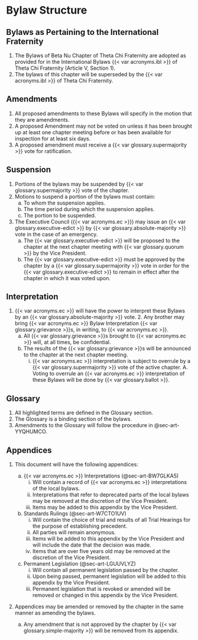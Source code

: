 # Bylaw Structure {#sec-art-WEX7K9OS}

## Bylaws as Pertaining to the International Fraternity {#sec-art-5XL0LSV9}

1. The Bylaws of Beta Nu Chapter of Theta Chi Fraternity are adopted as provided for in the International Bylaws {{< var acronyms.ibl >}} of Theta Chi Fraternity (Article V, Section 1).
1. The bylaws of this chapter will be superseded by the {{< var acronyms.ibl >}} of Theta Chi Fraternity.

## Amendments {#sec-art-YYQHUMCO}

1. All proposed amendments to these Bylaws will specify in the motion that they are amendments.
1. A proposed Amendment may not be voted on unless it has been brought up at least one chapter meeting before or has been available for inspection for at least six days. 
1. A proposed amendment must receive a {{< var glossary.supermajority >}} vote for ratification.

## Suspension {#sec-art-JKVV6S2J}

1. Portions of the bylaws may be suspended by {{< var glossary.supermajority >}} vote of the chapter.
1. Motions to suspend a portion of the bylaws must contain:
   a. To whom the suspension applies.
   a. The time period during which the suspension applies.
   a. The portion to be suspended.
1. The Executive Council ({{< var acronyms.ec >}}) may issue an {{< var glossary.executive-edict >}} by {{< var glossary.absolute-majority >}} vote in the case of an emergency.
   a. The {{< var glossary.executive-edict >}} will be proposed to the chapter at the next chapter meeting with {{< var glossary.quorum >}} by the Vice President.
   a. The {{< var glossary.executive-edict >}} must be approved by the chapter by a {{< var glossary.supermajority >}} vote in order for the {{< var glossary.executive-edict >}} to remain in effect after the chapter in which it was voted upon.

## Interpretation {#sec-art-EXPT5HOU}

1. {{< var acronyms.ec >}} will have the power to interpret these Bylaws by an {{< var glossary.absolute-majority >}} vote. 2. Any brother may bring {{< var acronyms.ec >}} Bylaw Interpretation {{< var glossary.grievance >}}s, in writing, to {{< var acronyms.ec >}}.
   a. All {{< var glossary.grievance >}}s brought to {{< var acronyms.ec >}} will, at all times, be confidential.
   a. The results of the {{< var glossary.grievance >}}s will be announced to the chapter at the next chapter meeting.
      i. {{< var acronyms.ec >}} interpretation is subject to overrule by a {{< var glossary.supermajority >}} vote of the active chapter. A. Voting to overrule an {{< var acronyms.ec >}} interpretation of these Bylaws will be done by {{< var glossary.ballot >}}.

## Glossary {#sec-art-40HBGT7N}

1. All highlighted terms are defined in the Glossary section.
1. The Glossary is a binding section of the bylaws.
1. Amendments to the Glossary will follow the procedure in @sec-art-YYQHUMCO.

## Appendices {#sec-art-Q8OV40FK}

1. This document will have the following appendices:

   a. {{< var acronyms.ec >}} Interpretations (@sec-art-BW7GLKA5)
      i. Will contain a record of {{< var acronyms.ec >}} interpretations of the local bylaws.
      i. Interpretations that refer to deprecated parts of the local bylaws may be removed at the discretion of the Vice President.
      i. Items may be added to this appendix by the Vice President.

   a. Standards Rulings (@sec-art-W7CTO1UV)
      i. Will contain the choice of trial and results of all Trial Hearings for the purpose of establishing precedent.
      i. All parties will remain anonymous.
      i. Items will be added to this appendix by the Vice President and will include the date that the decision was made.
      i. Items that are over five years old may be removed at the discretion of the Vice President.

   a. Permanent Legislation (@sec-art-LGUUVLYZ)
      i. Will contain all permanent legislation passed by the chapter.
      i. Upon being passed, permanent legislation will be added to this appendix by the Vice President.
      i. Permanent legislation that is revoked or amended will be removed or changed in this appendix by the Vice President.

1. Appendices may be amended or removed by the chapter in the same manner as amending the bylaws.
   a. Any amendment that is not approved by the chapter by {{< var glossary.simple-majority >}} will be removed from its appendix.
